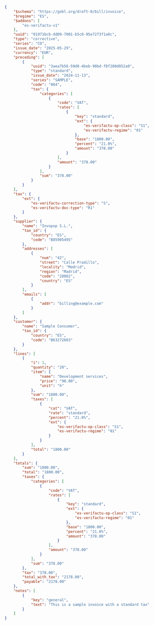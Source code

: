```json VERI*FACTU Corrective Invoice expandable
{
    "$schema": "https://gobl.org/draft-0/bill/invoice",
    "$regime": "ES",
    "$addons": [
        "es-verifactu-v1"
    ],
    "uuid": "01971bcb-dd09-7001-b5c0-95e72f3f1a8c",
    "type": "corrective",
    "series": "CO",
    "issue_date": "2025-05-29",
    "currency": "EUR",
    "preceding": [
        {
            "uuid": "3aea7b56-59d8-4beb-90bd-f8f280d852a0",
            "type": "standard",
            "issue_date": "2024-11-13",
            "series": "SAMPLE",
            "code": "004",
            "tax": {
                "categories": [
                    {
                        "code": "VAT",
                        "rates": [
                            {
                                "key": "standard",
                                "ext": {
                                    "es-verifactu-op-class": "S1",
                                    "es-verifactu-regime": "01"
                                },
                                "base": "1800.00",
                                "percent": "21.0%",
                                "amount": "378.00"
                            }
                        ],
                        "amount": "378.00"
                    }
                ],
                "sum": "378.00"
            }
        }
    ],
    "tax": {
        "ext": {
            "es-verifactu-correction-type": "S",
            "es-verifactu-doc-type": "R1"
        }
    },
    "supplier": {
        "name": "Invopop S.L.",
        "tax_id": {
            "country": "ES",
            "code": "B85905495"
        },
        "addresses": [
            {
                "num": "42",
                "street": "Calle Pradillo",
                "locality": "Madrid",
                "region": "Madrid",
                "code": "28002",
                "country": "ES"
            }
        ],
        "emails": [
            {
                "addr": "billing@example.com"
            }
        ]
    },
    "customer": {
        "name": "Sample Consumer",
        "tax_id": {
            "country": "ES",
            "code": "B63272603"
        }
    },
    "lines": [
        {
            "i": 1,
            "quantity": "20",
            "item": {
                "name": "Development services",
                "price": "90.00",
                "unit": "h"
            },
            "sum": "1800.00",
            "taxes": [
                {
                    "cat": "VAT",
                    "rate": "standard",
                    "percent": "21.0%",
                    "ext": {
                        "es-verifactu-op-class": "S1",
                        "es-verifactu-regime": "01"
                    }
                }
            ],
            "total": "1800.00"
        }
    ],
    "totals": {
        "sum": "1800.00",
        "total": "1800.00",
        "taxes": {
            "categories": [
                {
                    "code": "VAT",
                    "rates": [
                        {
                            "key": "standard",
                            "ext": {
                                "es-verifactu-op-class": "S1",
                                "es-verifactu-regime": "01"
                            },
                            "base": "1800.00",
                            "percent": "21.0%",
                            "amount": "378.00"
                        }
                    ],
                    "amount": "378.00"
                }
            ],
            "sum": "378.00"
        },
        "tax": "378.00",
        "total_with_tax": "2178.00",
        "payable": "2178.00"
    },
    "notes": [
        {
            "key": "general",
            "text": "This is a sample invoice with a standard tax"
        }
    ]
}
```